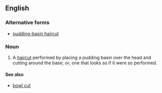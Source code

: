 ==English==

===Alternative forms===
*[[pudding-basin haircut]]

===Noun===
{{en-noun|sg=[[pudding basin]] [[haircut]]}}

# A [[haircut]] performed by placing a pudding basin over the head and cutting around the base; ''or'', one that looks as if it were so performed.

====See also====
* [[bowl cut]]